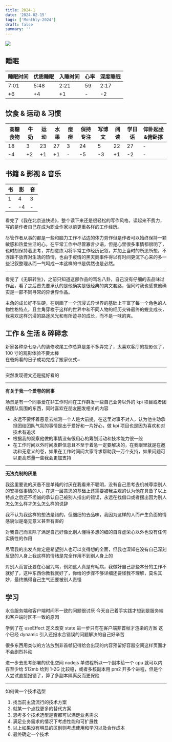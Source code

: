```yaml
---
title: 2024-1
date: '2024-02-15'
tags: ['Monthly-2024']
draft: false
summary: ''
---
```



![](https://cdn.jsdelivr.net/gh/klaaay/pbed1@master/uPic/122700870-b0de4100-d27e-11eb-8d2a-46e352b49727.jpeg)

<TOCInlineWithSticky toc={props.toc} />

## 睡眠

| 睡眠时间 | 优质睡眠 | 入睡时间 | 心率 | 深度睡眠 |
| -------- | -------- | -------- | ---- | -------- |
| 7:01     | 5:48     | 2:21     | 59   | 2:17     |
| +6       | +4       | +1       | -    | -2       |


## 饮食 & 运动 & 习惯

| 高糖食物 | 牛奶 | 运动 | 水果 | 痘痘 | 保持专注 | 写博文 | 阅读 | 学日语 | 仰卧起坐&俯卧撑 |
| -------- | ---- | ---- | ---- | ---- | -------- | ------ | ---- | ------ | --------------- |
| 18       | 3    | 23   | 27   | 3    | 24       | 5      | 22   | 27     | -               |
| -4       | +2   | +1   | +1   | -    | -5       | -3     | +1   | -2     | -               |


## 书籍 & 影视 & 音乐

| 书  | 影  | 音  |
| --- | --- | --- |
| 1   | 4   | 3   |
| -   | -4  | -   |

看完了《我在北京送快递》，整个读下来还是很轻松的写作风格，读起来不费力，写的是作者自己在成为职业作家以前更重各样的工作经历。

尽管作者从事的都是一些和脑力工作不沾边的体力劳作但是作者可以始终保持一颗敏感和热爱生活的心，在平常工作中尽管寡言少语，但是心里很多事情都很明了，也时刻保持着思考，并刻意练习将平常工作经历记叙，并加上当时的所思所想，不浮躁不放弃对生活的热情，也由于疫情的黑天鹅事件得以有时间更沉下心来的多一些记叙整理从而一气呵成一本这样的书是偶然也是必然。

---

看完了《无职转生》，之前只知道这部作品的骂名八卦，自己没有仔细的去品味过作品，看了之后首先要承认的是他确实是很经典的爽文套路，但同时我也感觉他确实是一部不同寻常的异世界作品。

主角的成长好不生硬，在刻画了一个沉浸式异世界的基础上丰富了每一个角色的人物性格特点，且主角穿梭于这样的世界中和不同人物的经历交锋最终的蜕变成长，我喜欢这样沉浸的路途风光和有所迹寻的成长，而不是一味的爽。

## 工作 & 生活 & 碎碎念

新家各种杂七杂八的装修收尾工作总算是差不多弄完了，太喜欢客厅的投影仪了，100 寸的观影体验不要太棒  
在爸妈看的日子成功完成了搬家仪式~

---

突然发现德文还是挺好看的

---

**有关于我一个爱卷的同事**  

场景是有一个同事爱在非工作时间在工作群发一些自己业务以外的 kpi 项目或者团结团队氛围的东西，同时喜欢在朋友圈发相关的内容  
+ 永远不要怀着恶意去揣测一个人是大前提，在这里对事不对人，认为他主动承担团结团队气氛的事情是出于爱好和一片好心，做 kpi 项目也是因为喜欢和对技术有追求
+ 根据我的观察他做的事情没有很用心的筹划活动和技术能力很一般
+ 在工作时间以外时间发群信息且不至于着急一定要解决的，在我眼里就是在邀功和无意义的卷，如果在工作时间问大家寻求帮助我一万个支持，如果问题可以更高质量一些我会更加支持

---

**无法克制的厌愚**  

我这里要说的厌愚不是单纯的讨厌在我看来不聪明，没有自己思考去机械尊崇别人的安排做事情的人，在这一层意思的基础上还需要被我主观的认为他在具备了以上特点之后还不坦诚的承认自己被别人指出的错误，永远在找借口或者摆出因为别人怎么怎么样才怎么怎么样的说辞  

我不认为我这样的想法是错的，但细细的去品味，我因为这样的人而产生负面的情感貌似是毫无意义甚至有害的  

对我自己而言除了满足自己好像比别人懂得多想的细的自尊虚荣心以外也没有任何实质性的作用  

尽管我的出发点肯定是希望别人也可以变得想的全面，但我也深知在没有自己深刻反思的人身上我这样的情绪是完全作用不到别人身上的  

对别人而言还要在心里咒骂，例如这人真是有毛病，我做好自己那些本分的工作不就好了，这种东西你教我就好了，你给的步骤不够详细还要怪我不理解，莫名其妙，最终搞得自己生气还要被别人责怪

## 学习

水合服务端和客户端时间不一致的问题很讨厌 今天自己着手实践才想到是服务端和客户端时区不一致的原因 

学到了在 useEffect 定义改变 state 进一步只有在客户端非首帧才渲染的方案 这个已经 dynamic 引入还报水合错误的问题解决的自己好辛苦  

很多东西用类似的方法放到非首帧记得给会出现的内容预留好容器空间这样页面才不会剧烈抖动  

进一步去思考部署的优化空间 nodejs 单进程所以一个副本给一个 cpu 就可以内存至少给 512mb 给到 1-2G 比较稳，或者多核副本用 pm2 开多个进程，但是个人尝试直接报错了，算了多副本隔离反而更保险

---

如何做一个技术选型  
1. 找当前主流流行的技术方案
2. 就某一个点找更多的替代方案
3. 思考多个技术选型是否都可以满足业务需求
4. 满足业务需求的情况下考虑性能和可扩展性
5. 以上如果没有明显的区别则考虑使用和学习以及合作成本
6. 最终确定一个技术